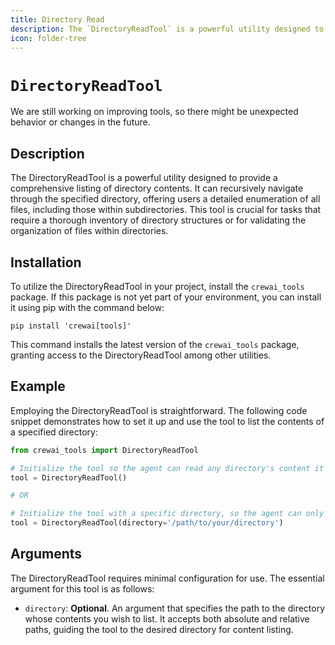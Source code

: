 ```yaml
---
title: Directory Read
description: The `DirectoryReadTool` is a powerful utility designed to provide a comprehensive listing of directory contents.
icon: folder-tree
---
```


# `DirectoryReadTool`

<Note>
    We are still working on improving tools, so there might be unexpected behavior or changes in the future.
</Note>

## Description

The DirectoryReadTool is a powerful utility designed to provide a comprehensive listing of directory contents. 
It can recursively navigate through the specified directory, offering users a detailed enumeration of all files, including those within subdirectories. 
This tool is crucial for tasks that require a thorough inventory of directory structures or for validating the organization of files within directories.

## Installation

To utilize the DirectoryReadTool in your project, install the `crewai_tools` package. If this package is not yet part of your environment, you can install it using pip with the command below:

```shell
pip install 'crewai[tools]'
```

This command installs the latest version of the `crewai_tools` package, granting access to the DirectoryReadTool among other utilities.

## Example

Employing the DirectoryReadTool is straightforward. The following code snippet demonstrates how to set it up and use the tool to list the contents of a specified directory:

```python Code
from crewai_tools import DirectoryReadTool

# Initialize the tool so the agent can read any directory's content it learns about during execution
tool = DirectoryReadTool()

# OR

# Initialize the tool with a specific directory, so the agent can only read the content of the specified directory
tool = DirectoryReadTool(directory='/path/to/your/directory')
```

## Arguments

The DirectoryReadTool requires minimal configuration for use. The essential argument for this tool is as follows:

- `directory`: **Optional**. An argument that specifies the path to the directory whose contents you wish to list. It accepts both absolute and relative paths, guiding the tool to the desired directory for content listing.